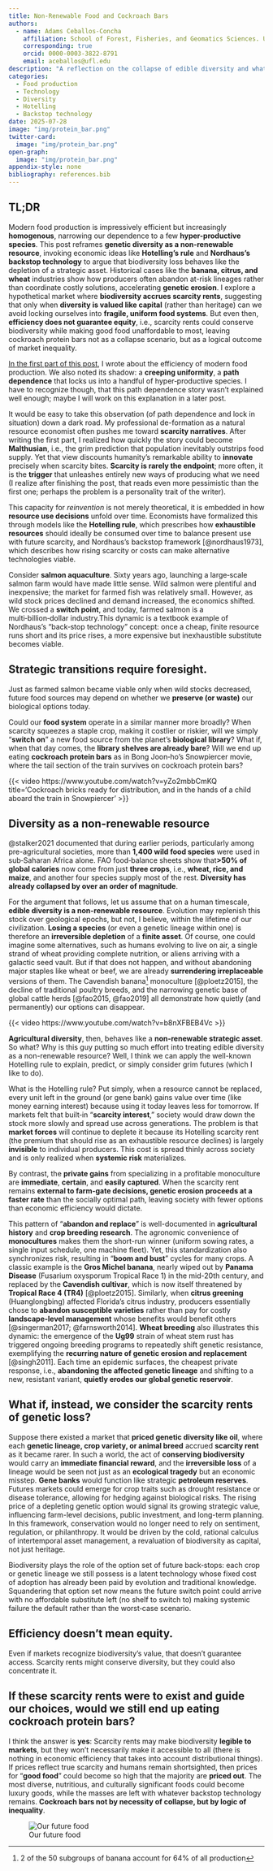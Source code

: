 ```yaml
---
title: Non-Renewable Food and Cockroach Bars
authors:
  - name: Adams Ceballos-Concha
    affiliation: School of Forest, Fisheries, and Geomatics Sciences. University of Florida, Gainesville, Florida, USA
    corresponding: true
    orcid: 0000-0003-3822-8791
    email: aceballos@ufl.edu
description: "A reflection on the collapse of edible diversity and what happens when biodiversity is treated as a non-renewable resource. Could market-based scarcity rents save us? or doom us to cockroach protein bars?"
categories:
  - Food production
  - Technology
  - Diversity
  - Hotelling
  - Backstop technology
date: 2025-07-28
image: "img/protein_bar.png"
twitter-card:
  image: "img/protein_bar.png"
open-graph:
  image: "img/protein_bar.png"
appendix-style: none
bibliography: references.bib
---
```


:::{.callout-tip}
## TL;DR
Modern food production is impressively efficient but increasingly **homogenous**, narrowing our dependence to a few **hyper-productive species**. This post reframes **genetic diversity as a non-renewable resource**, invoking economic ideas like **Hotelling’s rule** and **Nordhaus’s backstop technology** to argue that biodiversity loss behaves like the depletion of a strategic asset. Historical cases like the **banana, citrus, and wheat** industries show how producers often abandon at-risk lineages rather than coordinate costly solutions, accelerating **genetic erosion**. I explore a hypothetical market where **biodiversity accrues scarcity rents**, suggesting that only when **diversity is valued like capital** (rather than heritage) can we avoid locking ourselves into **fragile, uniform food systems**. But even then, **efficiency does not guarantee equity**, i.e., scarcity rents could conserve biodiversity while making good food unaffordable to most, leaving cockroach protein bars not as a collapse scenario, but as a logical outcome of market inequality.
:::


[In the first part of this post](/blog/2025/07/curva_diversidad/index.qmd), I wrote about the efficiency of modern food production. We also noted its shadow: a **creeping uniformity**, a **path dependence** that locks us into a handful of hyper‑productive species. I have to recognize though, that this path dependence story wasn't explained well enough; maybe I will work on this explanation in a later post.

It would be easy to take this observation (of path dependence and lock in situation) down a dark road. My professional de-formation as a natural resource economist often pushes me toward **scarcity narratives**. After writing the first part, I realized how quickly the story could become **Malthusian**, i.e., the grim prediction that population inevitably outstrips food supply. Yet that view discounts humanity’s remarkable ability to **innovate** precisely when scarcity bites. **Scarcity is rarely the endpoint**; more often, it is the **trigger** that unleashes entirely new ways of producing what we need (I realize after finishing the post, that reads even more pessimistic than the first one; perhaps the problem is a personality trait of the writer).

This capacity for *reinvention* is not merely theoretical, it is embedded in how **resource use decisions** unfold over time. Economists have formalized this through models like the **Hotelling rule**, which prescribes how **exhaustible resources** should ideally be consumed over time to balance present use with future scarcity, and Nordhaus’s backstop framework [@nordhaus1973], which describes how rising scarcity or costs can make alternative technologies viable. 

Consider **salmon aquaculture**. Sixty years ago, launching a large‑scale salmon farm would have made little sense. Wild salmon were plentiful and inexpensive; the market for farmed fish was relatively small. However, as wild stock prices declined and demand increased, the economics shifted. We crossed a **switch point**, and today, farmed salmon is a multi‑billion‑dollar industry.This dynamic is a textbook example of Nordhaus’s “back‑stop technology” concept: once a cheap, finite resource runs short and its price rises, a more expensive but inexhaustible substitute becomes viable.

::: {.callout-note}
## Strategic transitions require foresight.
Just as farmed salmon became viable only when wild stocks decreased, future food sources may depend on whether we **preserve (or waste)** our biological options today.
:::

Could our **food system** operate in a similar manner more broadly? When scarcity squeezes a staple crop, making it costlier or riskier, will we simply “**switch on**” a new food source from the planet’s **biological library**?  What if, when that day comes, the **library shelves are already bare**? Will we end up eating **cockroach protein bars** as in Bong Joon‑ho’s Snowpiercer movie, where the tail section of the train survives on cockroach protein bars?

{{< video https://www.youtube.com/watch?v=yZo2mbbCmKQ 
    title='Cockroach bricks ready for distribution, and in the hands of a child aboard the train in Snowpiercer'
    >}}



## Diversity as a non-renewable resource

@stalker2021 documented that during earlier periods, particularly among pre-agricultural societies, more than **1,400 wild food species** were used in sub‑Saharan Africa alone. FAO food‑balance sheets show that**>50% of global calories** now come from just **three crops**, i.e., **wheat, rice, and maize**, and another four species supply most of the rest. **Diversity has already collapsed by over an order of magnitude**.

For the argument that follows, let us assume that on a human timescale, **edible diversity is a non-renewable resource**. Evolution may replenish this stock over geological epochs, but not, I believe, within the lifetime of our civilization. **Losing a species** (or even a genetic lineage within one) is therefore an **irreversible depletion** of a **finite asset**. Of course, one could imagine some alternatives, such as humans evolving to live on air, a single strand of wheat providing complete nutrition, or aliens arriving with a galactic seed vault. But if that does not happen, and without abandoning major staples like wheat or beef, we are already **surrendering irreplaceable** versions of them. The Cavendish banana^[2 of the 50 subgroups of banana account for 64% of all production] monoculture [@ploetz2015], the decline of traditional poultry breeds, and the narrowing genetic base of global cattle herds [@fao2015, @fao2019] all demonstrate how quietly (and permanently) our options can disappear.

{{< video https://www.youtube.com/watch?v=b8nXFBEB4Vc >}}

**Agricultural diversity**, then, behaves like a **non-renewable strategic asset**. So what? Why is this guy putting so much effort into treating edible diversity as a non-renewable resource? Well, I think we can apply the well-known Hotelling rule to explain, predict, or simply consider grim futures (which I like to do). 

What is the Hotelling rule? Put simply, when a resource cannot be replaced, every unit left in the ground (or gene bank) gains value over time (like money earning interest) because using it today leaves less for tomorrow. If markets felt that built‑in "**scarcity interest**," society would draw down the stock more slowly and spread use across generations. The problem is that **market forces** will continue to deplete it because its Hotelling scarcity rent (the premium that should rise as an exhaustible resource declines) is largely **invisible** to individual producers. This cost is spread thinly across society and is only realized when **systemic risk** materializes.

By contrast, the **private gains** from specializing in a profitable monoculture are **immediate**, **certain**, and **easily captured**. When the scarcity rent remains **external to farm-gate decisions, genetic erosion proceeds at a faster rate** than the socially optimal path, leaving society with fewer options than economic efficiency would dictate.

This pattern of "**abandon and replace**" is well-documented in **agricultural history** and **crop breeding research**. The agronomic convenience of **monocultures** makes them the short-run winner (uniform sowing rates, a single input schedule, one machine fleet). Yet, this standardization also synchronizes risk, resulting in "**boom and bust**" cycles for many crops. A classic example is the **Gros Michel banana**, nearly wiped out by **Panama Disease** (Fusarium oxysporum Tropical Race 1) in the mid-20th century, and replaced by the **Cavendish cultivar**, which is now itself threatened by **Tropical Race 4 (TR4)** [@ploetz2015]. Similarly, when **citrus greening** (Huanglongbing) affected Florida’s citrus industry, producers essentially chose to **abandon susceptible varieties** rather than pay for costly **landscape-level management** whose benefits would benefit others [@singerman2017; @farnsworth2014]. **Wheat breeding** also illustrates this dynamic: the emergence of the **Ug99** strain of wheat stem rust has triggered ongoing breeding programs to repeatedly shift genetic resistance, exemplifying the **recurring nature of genetic erosion and replacement** [@singh2011]. Each time an epidemic surfaces, the cheapest private response, i.e., **abandoning the affected genetic lineage** and shifting to a new, resistant variant, **quietly erodes our global genetic reservoir**.

## What if, instead, we consider the scarcity rents of genetic loss?

Suppose there existed a market that **priced genetic diversity like oil**, where each **genetic lineage, crop variety, or animal breed** accrued **scarcity rent** as it became rarer. In such a world, the act of **conserving biodiversity** would carry an **immediate financial reward**, and the **irreversible loss** of a lineage would be seen not just as an **ecological tragedy** but an economic misstep. **Gene banks** would function like strategic **petroleum reserves**. Futures markets could emerge for crop traits such as drought resistance or disease tolerance, allowing for hedging against biological risks. The rising price of a depleting genetic option would signal its growing strategic value, influencing farm-level decisions, public investment, and long-term planning. In this framework, conservation would no longer need to rely on sentiment, regulation, or philanthropy. It would be driven by the cold, rational calculus of intertemporal asset management, a revaluation of biodiversity as capital, not just heritage.

Biodiversity plays the role of the option set of future back‑stops: each crop or genetic lineage we still possess is a latent technology whose fixed cost of adoption has already been paid by evolution and traditional knowledge.  Squandering that option set now means the future switch point could arrive with no affordable substitute left (no shelf to switch to) making systemic failure the default rather than the worst‑case scenario.

::: {.callout-warning}
## Efficiency doesn't mean equity.
Even if markets recognize biodiversity’s value, that doesn’t guarantee access. Scarcity rents might conserve diversity, but they could also concentrate it.
:::

## If these scarcity rents were to exist and guide our choices, would we still end up eating cockroach protein bars?

I think the answer is **yes**: Scarcity rents may make biodiversity **legible to markets**, but they won’t necessarily make it accessible to all (there is nothing in economic efficiency that takes into account distributional things). If prices reflect true scarcity and humans remain shortsighted, then prices for "**good food**" could become so high that the majority are **priced out**. The most diverse, nutritious, and culturally significant foods could become luxury goods, while the masses are left with whatever backstop technology remains. **Cockroach bars not by necessity of collapse, but by logic of inequality**.

![Our future food](img/protein_bar.png)



